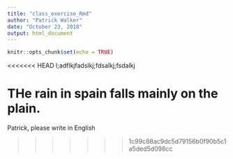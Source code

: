 ```yaml
---
title: "class_exercise_Rmd"
author: "Patrick Walker"
date: "October 23, 2018"
output: html_document
---
```


```r
knitr::opts_chunk$set(echo = TRUE)
```

<<<<<<< HEAD
l;adflkjfadslkj;fdsalkj;fsdalkj

THe rain in spain falls mainly on the plain.
=======
Patrick, please write in English

>>>>>>> 1c99c88ac9dc5d79156b0f90b5c1a5ded5d098cc
